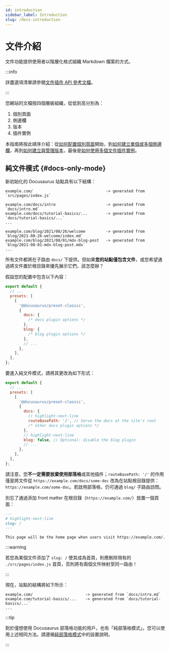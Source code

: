 ```yaml
---
id: introduction
sidebar_label: Introduction
slug: /docs-introduction
---
```


# 文件介紹

文件功能提供使用者以階層化格式組織 Markdown 檔案的方式。

:::info

詳盡選項清單請參閱[文件插件 API 參考文檔](./../../api/plugins/plugin-content-docs.mdx)。

:::

您網站的文檔按四個層級組織，從低到高分別為：

1. 個別頁面
2. 側邊欄
3. 版本
4. 插件實例

本指南將按此順序介紹：從[如何配置個別頁面](./docs-create-doc.mdx)開始，到[如何建立單個或多個側邊欄](./sidebar/index.mdx)，再到[如何建立與管理版本](./versioning.mdx)，最後是[如何使用多個文件插件實例](./docs-multi-instance.mdx)。

## 純文件模式 {#docs-only-mode}

新初始化的 Docusaurus 站點具有以下結構：

```
example.com/                                -> generated from `src/pages/index.js`

example.com/docs/intro                      -> generated from `docs/intro.md`
example.com/docs/tutorial-basics/...        -> generated from `docs/tutorial-basics/...`
...

example.com/blog/2021/08/26/welcome         -> generated from `blog/2021-08-26-welcome/index.md`
example.com/blog/2021/08/01/mdx-blog-post   -> generated from `blog/2021-08-01-mdx-blog-post.mdx`
...
```

所有文件都將在子路由 `docs/` 下提供。但如果**您的站點僅包含文件**，或您希望通過將文件置於根目錄來優先展示它們，該怎麼辦？

假設您的配置中包含以下內容：

```js title="docusaurus.config.js"
export default {
  // ...
  presets: [
    [
      '@docusaurus/preset-classic',
      {
        docs: {
          /* docs plugin options */
        },
        blog: {
          /* blog plugin options */
        },
        // ...
      },
    ],
  ],
};
```

要進入純文件模式，請將其更改為如下形式：

```js title="docusaurus.config.js"
export default {
  // ...
  presets: [
    [
      '@docusaurus/preset-classic',
      {
        docs: {
          // highlight-next-line
          routeBasePath: '/', // Serve the docs at the site's root
          /* other docs plugin options */
        },
        // highlight-next-line
        blog: false, // Optional: disable the blog plugin
        // ...
      },
    ],
  ],
};
```

請注意，您**不一定需要放棄使用部落格**或其他插件；`routeBasePath: '/'` 的作用僅是將文件從 `https://example.com/docs/some-doc` 改為在站點根目錄提供：`https://example.com/some-doc`。若啟用部落格，仍可通過 `blog/` 子路由訪問。

別忘了通過添加 front matter 在根目錄（`https://example.com/`）放置一個頁面：

```md title="docs/intro.md"
---
# highlight-next-line
slug: /
---

This page will be the home page when users visit https://example.com/.
```

:::warning

若您為某個文件添加了 `slug: /` 使其成為首頁，則應刪除現有的 `./src/pages/index.js` 首頁，否則將有兩個文件映射至同一路由！

:::

現在，站點的結構將如下所示：

```
example.com/                       -> generated from `docs/intro.md`
example.com/tutorial-basics/...    -> generated from `docs/tutorial-basics/...`
...
```

:::tip

對於僅想使用 Docusaurus 部落格功能的用戶，也有「純部落格模式」。您可以使用上述相同方法。請遵循[純部落格模式](../../blog.mdx#blog-only-mode)中的設置說明。

:::